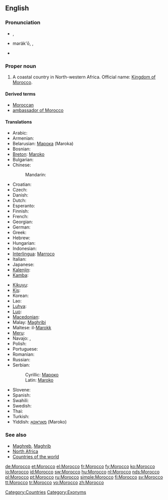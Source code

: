 {{wikipedia}}
{{also|morocco}}
==English==

===Pronunciation===
* {{a|UK}} {{IPA|/məˈrɒkəʊ/}}, {{SAMPA|/m@"rQk@U/}}
* {{a|US}} məräk'ō, {{IPAchar|/məˈrɑkoʊ/}}, {{SAMPA|/m@"rAkoU/}}
* {{rhymes|ɒkəʊ}}

===Proper noun===
{{en-proper noun}}

# A coastal country in North-western Africa. Official name: [[Kingdom of Morocco]].

====Derived terms====
* [[Moroccan]]
* [[ambassador of Morocco]]

====Translations====
{{trans-top|country}}
* Arabic: {{t-|ar|المغرب|m|tr=al-mághrib}}
* Armenian: {{t-|hy|Մարոկկո|tr=Marokko}}
* Belarusian: [[Марока]] (Maroka) {{f}}
* Bosnian: {{t-|bs|Maroko|m}}
* [[Breton]]: [[Maroko]]
* Bulgarian: {{t-|bg|Мароко|tr=Maróko}}
* Chinese:
*: Mandarin: {{t-|cmn|摩洛哥|tr=Móluògē|sc=Hani}}
* Croatian: {{t+|hr|Maroko|m}}
* Czech: {{t-|cs|Maroko|m}}
* Danish: {{t-|da|Marokko}}
* Dutch: {{t+|nl|Marokko}}
* Esperanto: {{t-|eo|Maroko|xs=Esperanto}}
* Finnish: {{t+|fi|Marokko}}
* French: {{t+|fr|Maroc|m}}
* Georgian: {{t|ka|მაროკო|tr=Maroko|sc=Geor|xs=Georgian}}
* German: {{t+|de|Marokko}}
* Greek: {{t+|el|Μαρόκο|n|tr=Maróko}}
* Hebrew: {{t|he|מרוקו|tr=Maroko}}
* Hungarian: {{t+|hu|Marokkó}}
* Indonesian: {{t-|id|Moroko|xs=Indonesian}}
* [[Interlingua]]: [[Marroco]]
* Italian: {{t+|it|Marocco|m}}
* Japanese: {{t+|ja|モロッコ|tr=Morokko}}
* [[Kalenjin]]: {{tø|kln|Moroko}}
* [[Kamba]]: {{tø|kam|Moroko}}
{{trans-mid}}
* [[Kikuyu]]: {{tø|ki|Moroko}}
* [[Kis]]: {{tø|kis|Moroko}}
* Korean: {{t|ko|모로코|tr=Moroko|sc=Hang}}
* Lao: {{t|lo|ມາລົກ|tr=maalok|sc=Laoo|xs=Lao}}
* [[Luhya]]: {{tø|luy|Moroko}}
* [[Luo]]: {{tø|luo|Moroko}}
* [[Macedonian]]: {{t-|mk|Мароко|n|tr=Maróko}}
* Malay: [[Maghribi]]
* Maltese: il-[[Marokk]]
* [[Meru]]: {{tø|mer|Moroko}}
* Navajo: {{tø|nv|Moroko‎}},  {{tø|nv|Máághwib Bikéyah}}
* Polish: {{t+|pl|Maroko}}
* Portuguese: {{t+|pt|Marrocos}}
* Romanian: {{t-|ro|Maroc|n}}
* Russian: {{t|ru|Марокко|n|tr=Marókko}} {{indeclinable}}
* Serbian:
*: Cyrillic: [[Мароко#Serbian|Мароко]] {{m}}
*: Latin: [[Maroko#Serbian|Maroko]] {{m}}
* Slovene: {{t+|sl|Maroko|m}}
* Spanish: {{t+|es|Marruecos|m}}
* Swahili: {{t+|sw|Moroko|xs=Swahili}}
* Swedish: {{t+|sv|Marocko}}
* Thai: {{t|th|โมร็อกโก|tr=moh-rók-goh}}
* Turkish: {{t+|tr|Fas}}
* Yiddish: [[מאַראָקאָ]] (Maroko)
{{trans-bottom}}

===See also===
* [[Maghreb]], [[Maghrib]]
* [[North Africa]]
* [[Appendix:Countries of the world|Countries of the world]]

[[Category:Countries]]
[[Category:Exonyms]]

[[de:Morocco]]
[[et:Morocco]]
[[el:Morocco]]
[[fr:Morocco]]
[[fy:Morocco]]
[[ko:Morocco]]
[[io:Morocco]]
[[id:Morocco]]
[[sw:Morocco]]
[[hu:Morocco]]
[[nl:Morocco]]
[[nds:Morocco]]
[[pl:Morocco]]
[[pt:Morocco]]
[[ru:Morocco]]
[[simple:Morocco]]
[[fi:Morocco]]
[[sv:Morocco]]
[[tt:Morocco]]
[[tr:Morocco]]
[[vo:Morocco]]
[[zh:Morocco]]